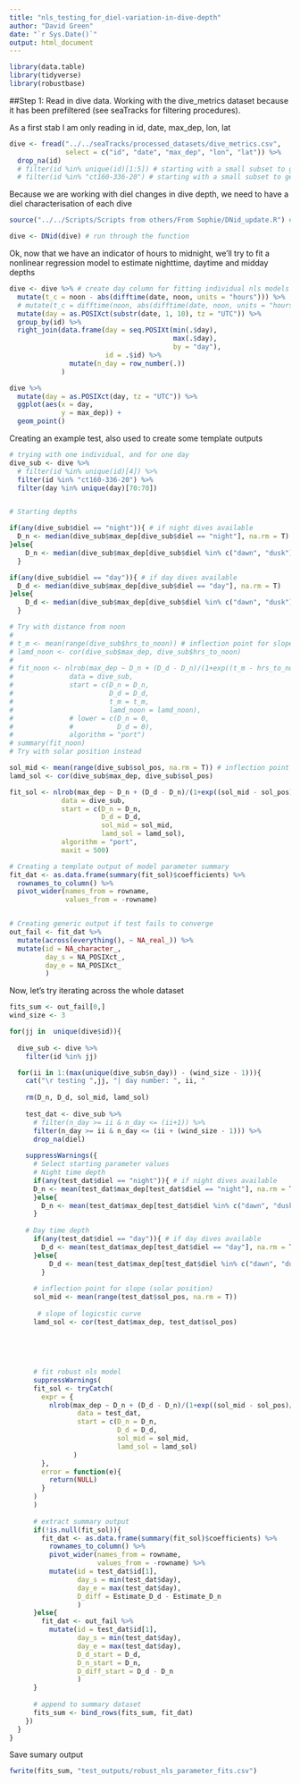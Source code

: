 ```yaml
---
title: "nls_testing_for_diel-variation-in-dive-depth"
author: "David Green"
date: "`r Sys.Date()`"
output: html_document
---
```


```r
library(data.table)
library(tidyverse)
library(robustbase)
```

##Step 1: Read in dive data. Working with the dive_metrics dataset because it has been prefiltered (see seaTracks for filtering procedures). 

As a first stab I am only reading in id, date, max_dep, lon, lat

```r

dive <- fread("../../seaTracks/processed_datasets/dive_metrics.csv",
              select = c("id", "date", "max_dep", "lon", "lat")) %>% 
  drop_na(id)
  # filter(id %in% unique(id)[1:5]) # starting with a small subset to get the workflow going
  # filter(id %in% "ct160-336-20") # starting with a small subset to get the workflow going

```

Because we are working with diel changes in dive depth, we need to have a diel characterisation of each dive

```r
source("../../Scripts/Scripts from others/From Sophie/DNid_update.R") # bring in function for calculating diel info

dive <- DNid(dive) # run through the function

```

Ok, now that we have an indicator of hours to midnight, we'll try to fit a nonlinear regression model to estimate nighttime, daytime and midday depths

```r
dive <- dive %>% # create day column for fitting individual nls models
  mutate(t_c = noon - abs(difftime(date, noon, units = "hours"))) %>%
  # mutate(t_c = difftime(noon, abs(difftime(date, noon, units = "hours")))) %>% 
  mutate(day = as.POSIXct(substr(date, 1, 10), tz = "UTC")) %>% 
  group_by(id) %>% 
  right_join(data.frame(day = seq.POSIXt(min(.$day),
                                         max(.$day),
                                         by = "day"),
                        id = .$id) %>% 
               mutate(n_day = row_number(.))
             )

dive %>% 
  mutate(day = as.POSIXct(day, tz = "UTC")) %>% 
  ggplot(aes(x = day,
             y = max_dep)) + 
  geom_point()

```

Creating an example test, also used to create some template outputs

```r

# trying with one individual, and for one day
dive_sub <- dive %>% 
  # filter(id %in% unique(id)[4]) %>% 
  filter(id %in% "ct160-336-20") %>% 
  filter(day %in% unique(day)[70:70])


# Starting depths

if(any(dive_sub$diel == "night")){ # if night dives available
  D_n <- median(dive_sub$max_dep[dive_sub$diel == "night"], na.rm = T)
}else{
    D_n <- median(dive_sub$max_dep[dive_sub$diel %in% c("dawn", "dusk")], na.rm = T) # if only twilight dives available
  }

if(any(dive_sub$diel == "day")){ # if day dives available
  D_d <- median(dive_sub$max_dep[dive_sub$diel == "day"], na.rm = T)
}else{
    D_d <- median(dive_sub$max_dep[dive_sub$diel %in% c("dawn", "dusk")], na.rm = T) # if only twilight dives available
  }

# Try with distance from noon
# 
# t_m <- mean(range(dive_sub$hrs_to_noon)) # inflection point for slope (hours to noon)
# lamd_noon <- cor(dive_sub$max_dep, dive_sub$hrs_to_noon)
# 
# fit_noon <- nlrob(max_dep ~ D_n + (D_d - D_n)/(1+exp((t_m - hrs_to_noon)/lamd_noon)),
#              data = dive_sub,
#              start = c(D_n = D_n, 
#                        D_d = D_d, 
#                        t_m = t_m, 
#                        lamd_noon = lamd_noon),
#              # lower = c(D_n = 0,
#              #           D_d = 0),
#              algorithm = "port")
# summary(fit_noon)
# Try with solar position instead

sol_mid <- mean(range(dive_sub$sol_pos, na.rm = T)) # inflection point for slope (solar position)
lamd_sol <- cor(dive_sub$max_dep, dive_sub$sol_pos)

fit_sol <- nlrob(max_dep ~ D_n + (D_d - D_n)/(1+exp((sol_mid - sol_pos)/lamd_sol)),
             data = dive_sub,
             start = c(D_n = D_n, 
                       D_d = D_d, 
                       sol_mid = sol_mid, 
                       lamd_sol = lamd_sol),
             algorithm = "port",
             maxit = 500)

# Creating a template output of model parameter summary
fit_dat <- as.data.frame(summary(fit_sol)$coefficients) %>% 
  rownames_to_column() %>% 
  pivot_wider(names_from = rowname,
              values_from = -rowname)


# Creating generic output if test fails to converge
out_fail <- fit_dat %>% 
  mutate(across(everything(), ~ NA_real_)) %>% 
  mutate(id = NA_character_,
         day_s = NA_POSIXct_,
         day_e = NA_POSIXct_
         )

```

Now, let's try iterating across the whole dataset
```r

fits_sum <- out_fail[0,]
wind_size <- 3

for(jj in  unique(dive$id)){
  
  dive_sub <- dive %>% 
    filter(id %in% jj)

  for(ii in 1:(max(unique(dive_sub$n_day)) - (wind_size - 1))){
    cat("\r testing ",jj, "| day number: ", ii, "                          ")
    
    rm(D_n, D_d, sol_mid, lamd_sol)
    
    test_dat <- dive_sub %>% 
      # filter(n_day >= ii & n_day <= (ii+1)) %>% 
      filter(n_day >= ii & n_day <= (ii + (wind_size - 1))) %>% 
      drop_na(diel)
    
    suppressWarnings({
      # Select starting parameter values
      # Night time depth
      if(any(test_dat$diel == "night")){ # if night dives available
      D_n <- mean(test_dat$max_dep[test_dat$diel == "night"], na.rm = T)
      }else{
        D_n <- mean(test_dat$max_dep[test_dat$diel %in% c("dawn", "dusk")], na.rm = T) # if only twilight dives available
      }
    
    # Day time depth
      if(any(test_dat$diel == "day")){ # if day dives available
        D_d <- mean(test_dat$max_dep[test_dat$diel == "day"], na.rm = T)
      }else{
          D_d <- mean(test_dat$max_dep[test_dat$diel %in% c("dawn", "dusk")], na.rm = T) # if only twilight dives available
        }
      
      # inflection point for slope (solar position)
      sol_mid <- mean(range(test_dat$sol_pos, na.rm = T))
      
       # slope of logicstic curve
      lamd_sol <- cor(test_dat$max_dep, test_dat$sol_pos)
        
      
      
      
      
      # fit robust nls model
      suppressWarnings(
      fit_sol <- tryCatch(
        expr = {
          nlrob(max_dep ~ D_n + (D_d - D_n)/(1+exp((sol_mid - sol_pos)/lamd_sol)),
                 data = test_dat,
                 start = c(D_n = D_n, 
                           D_d = D_d, 
                           sol_mid = sol_mid, 
                           lamd_sol = lamd_sol)
                )
        },
        error = function(e){
          return(NULL)
        }
      )
      )
      
      # extract summary output
      if(!is.null(fit_sol)){
        fit_dat <- as.data.frame(summary(fit_sol)$coefficients) %>% 
          rownames_to_column() %>% 
          pivot_wider(names_from = rowname,
                      values_from = -rowname) %>% 
          mutate(id = test_dat$id[1],
                 day_s = min(test_dat$day),
                 day_e = max(test_dat$day),
                 D_diff = Estimate_D_d - Estimate_D_n
                 )
      }else{
        fit_dat <- out_fail %>% 
          mutate(id = test_dat$id[1],
                 day_s = min(test_dat$day),
                 day_e = max(test_dat$day),
                 D_d_start = D_d,
                 D_n_start = D_n,
                 D_diff_start = D_d - D_n
                 )
      }
      
      # append to summary dataset
      fits_sum <- bind_rows(fits_sum, fit_dat)
    })
  }
}

```
Save sumary output
```r

fwrite(fits_sum, "test_outputs/robust_nls_parameter_fits.csv")
```





